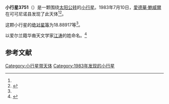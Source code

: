 {{Infobox planet
| bgcolour = #FFFFC0
| name = 3751 Kiang
| symbol = 
| image = 
| caption = 
| discovery = yes
| discovery_ref = 
| discoverer = [[愛德華·鮑威爾|愛德華·鮑威爾]]
| discovery_site = [[可可尼诺县|可可尼诺县]] 
| discovered = 1983年7月10日
| designations = yes
| mp_name = 
| named_after = 
| alt_names = 1983 NK/ 1954 GN / 1977 LM1 / 1977 NA
| mp_category = [[主带小行星|主带小行星]]
| orbit_ref = <ref name="a">[http://ssd.jpl.nasa.gov/sbdb.cgi?sstr=3751 3751 Kiang] {{Wayback|url=http://ssd.jpl.nasa.gov/sbdb.cgi?sstr=3751 |date=20210720055943 }}，小行星數據庫瀏覽器（JPL Small-Body Database Browser）－[[美国国家航空航天局|美国国家航空航天局]]喷气推进实验室</ref>
| epoch = 2456400.5 (2013年4月18日更新)
| aphelion = {{convert|3.4662949|AU|km|3|abbr=on|lk=out}}
| perihelion = {{convert|2.8404351|AU|km|3|abbr=on}}
| semimajor = {{convert|3.1533650|AU|km|3|abbr=on}}
| eccentricity = 0.0992368
| period = 2045.313117 [[日|日]]<br />5.6[[儒略年|儒略年]]
| avg_speed = 
| inclination = 13.25039
| asc_node = 271.42690
| mean_anomaly = 
| arg_peri = 18.88917
| satellites = 
| physical_characteristics = yes
| dimensions = 
| mass = 
| density = 
| surface_grav = 
| escape_velocity = 
| sidereal_day = 
| axial_tilt = 
| pole_ecliptic_lat = 
| pole_ecliptic_lon = 
| albedo = 
| temperatures= 
| temp_name1 = 
| mean_temp_1 = 
| max_temp_1 = 
| temp_name2 = 
| max_temp_2 = 
| spectral_type = 
| abs_magnitude = 18.88917
}}

'''小行星3751'''（{{lang-en|3751 Kiang}}）是一颗围绕[[太阳|太阳]][[公转|公转]]的[[小行星|小行星]]。1983年7月10日，[[愛德華·鮑威爾|愛德華·鮑威爾]]在可可尼诺县发现了此天体<ref name="a" /><ref>{{cite news|title=小行星列表|url=http://cfa-www.harvard.edu/iau/lists/NumberedMPs.txt|accessdate=2013-07-08|newspaper=哈佛大学|archive-date=2008-05-17|archive-url=https://web.archive.org/web/20080517010638/http://cfa-www.harvard.edu/iau/lists/NumberedMPs.txt|dead-url=no}}</ref>。

这颗小行星的[[绝对星等|绝对星等]]为18.88917等<ref name="a" />。

以爱尔兰籍华裔天文学家[[江涛_(天文学家)|江涛]]的姓命名。<ref>{{cite news |title=遨游太空的“江涛星” |url=http://dz.xdkb.net/html/2010-08/31/content_34788.htm |accessdate=2014-08-10 |newspaper=现代快报 |archive-date=2019-01-20 |archive-url=https://web.archive.org/web/20190120225039/http://dz.xdkb.net/html/2010-08/31/content_34788.htm |dead-url=no }}</ref>

==参考文献==
{{reflist}}
{{Minor Planet Number|[[小行星3750|小行星3750]]|[[小行星3752|小行星3752]]}}

{{小天体}}

[[Category:小行星带天体|Category:小行星带天体]]
[[Category:1983年发现的小行星|Category:1983年发现的小行星]]

{{asteroid-stub}}